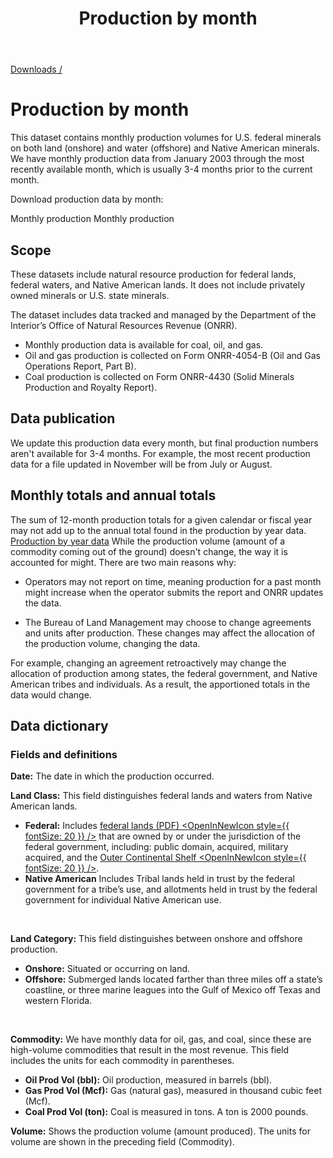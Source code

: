 ﻿---
title: Production by month
includeToc: true
layout: downloads
description: This dataset contains monthly production volumes on federal lands and waters and Native American lands.
tags:
- Data
- Downloads
- Documentation
- Native American
- Indian
- Federal
- Production
- coal
- oil
- gas
---

[Downloads /](/downloads/)


# Production by month

This dataset contains monthly production volumes for U.S. federal minerals on both land (onshore) and water (offshore) and Native American minerals. We have monthly production data from January 2003 through the most recently available month, which is usually 3-4 months prior to the current month.
<br />

Download production data by month:

<DownloadDataFile linkType="DownloadCsv" dataSet="monthly_production.csv">
  Monthly production
</DownloadDataFile>

<DownloadDataFile linkType="DownloadXls" dataSet="monthly_production.xlsx">
  Monthly production
</DownloadDataFile>


## Scope

These datasets include natural resource production for federal lands, federal waters, and Native American lands. It does not include privately owned minerals or U.S. state minerals. 
<br />

The dataset includes data tracked and managed by the Department of the Interior’s Office of Natural Resources Revenue (ONRR).

- Monthly production data is available for coal, oil, and gas. 
- Oil and gas production is collected on Form ONRR-4054-B (Oil and Gas Operations Report, Part B). 
- Coal production is collected on Form ONRR-4430 (Solid Minerals Production and Royalty Report).

## Data publication

We update this production data every month, but final production numbers aren't available for 3-4 months. For example, the most recent production data for a file updated in November will be from July or August.

## Monthly totals and annual totals

The sum of 12-month production totals for a given calendar or fiscal year may not add up to the annual total found in the production by year data.
  [Production by year data](/downloads/production/)
While the production volume (amount of a commodity coming out of the ground) doesn't change, the way it is accounted for might. There are two main reasons why:

- Operators may not report on time, meaning production for a past month might increase when the operator submits the report and ONRR updates the data.

- The Bureau of Land Management may choose to change agreements and units after production. These changes may affect the allocation of the production volume, changing the data.

For example, changing an agreement retroactively may change the allocation of production among states, the federal government, and Native American tribes and individuals. As a result, the apportioned totals in the data would change.

## Data dictionary

### Fields and definitions

**Date:**  The date in which the production occurred.
<br />

**Land Class:**  This field distinguishes federal lands and waters from Native American lands.

* **Federal:**  Includes [federal lands (PDF) <OpenInNewIcon style={{ fontSize: 20 }} />](https://sgp.fas.org/crs/misc/R42346.pdf) that are owned by or under the jurisdiction of the federal government, including: public domain, acquired, military acquired, and the [Outer Continental Shelf <OpenInNewIcon style={{ fontSize: 20 }} />](https://www.boem.gov/oil-gas-energy/leasing/outer-continental-shelf).
* **Native American**  Includes Tribal lands held in trust by the federal government for a tribe’s use, and allotments held in trust by the federal government for individual Native American use.
<br />

**Land Category:**  This field distinguishes between onshore and offshore production.

* **Onshore:**  Situated or occurring on land.
* **Offshore:**  Submerged lands located farther than three miles off a state’s coastline, or three marine leagues into the Gulf of Mexico off Texas and western Florida.
<br />

**Commodity:** We have monthly data for oil, gas, and coal, since these are high-volume commodities that result in the most revenue. This field includes the units for each commodity in parentheses.

  - **Oil Prod Vol (bbl):**  Oil production, measured in barrels (bbl).
  - **Gas Prod Vol (Mcf):**  Gas (natural gas), measured in thousand cubic feet (Mcf).
  - **Coal Prod Vol (ton):**  Coal is measured in tons. A ton is 2000 pounds.

**Volume:**  Shows the production volume (amount produced). The units for volume are shown in the preceding field (Commodity).
